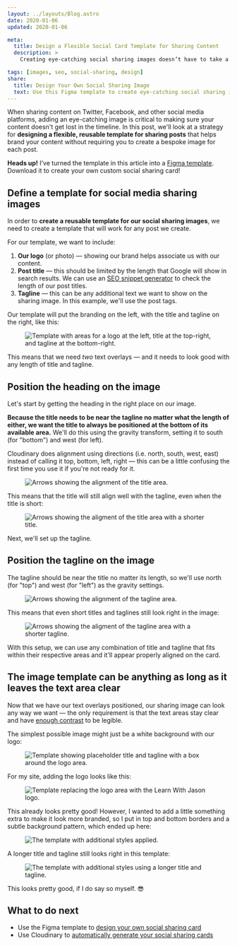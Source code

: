 ```yaml
---
layout: ../layouts/Blog.astro
date: 2020-01-06
updated: 2020-01-06

meta:
  title: Design a Flexible Social Card Template for Sharing Content
  description: >
    Creating eye-catching social sharing images doesn’t have to take a ton of time. In this post, learn how to create a reusable template for sharing your posts.

tags: [images, seo, social-sharing, design]
share:
  title: Design Your Own Social Sharing Image
  text: Use this Figma template to create eye-catching social sharing images!
---
```



When sharing content on Twitter, Facebook, and other social media platforms, adding an eye-catching image is critical to making sure your content doesn't get lost in the timeline. In this post, we'll look at a strategy for **designing a flexible, reusable template for sharing posts** that helps brand your content without requiring you to create a bespoke image for each post.

<Aside>

**Heads up!** I’ve turned the template in this article into a [Figma template](https://res.cloudinary.com/jlengstorf/raw/upload/v1578342420/social-sharing-cards/learnwithjason-social-card-template.fig). Download it to create your own custom social sharing card!

</Aside>

## Define a template for social media sharing images

In order to **create a reusable template for our social sharing images**, we need to create a template that will work for any post we create.

For our template, we want to include:

1. **Our logo** (or photo) — showing our brand helps associate us with our content.
2. **Post title** — this should be limited by the length that Google will show in search results. We can use an [SEO snippet generator](https://app.sistrix.com/en/serp-snippet-generator) to check the length of our post titles.
3. **Tagline** — this can be any additional text we want to show on the sharing image. In this example, we'll use the post tags.

Our template will put the branding on the left, with the title and tagline on the right, like this:

<Figure credit="Jason Lengstorf" creditType="Design">

![Template with areas for a logo at the left, title at the top-right, and tagline at the bottom-right.](/images/template.jpg)

</Figure>

This means that we need _two_ text overlays — and it needs to look good with any length of title and tagline.

## Position the heading on the image

Let's start by getting the heading in the right place on our image.

**Because the title needs to be near the tagline no matter what the length of either, we want the title to always be positioned at the bottom of its available area.** We'll do this using the gravity transform, setting it to south (for "bottom") and west (for left).

Cloudinary does alignment using directions (i.e. north, south, west, east) instead of calling it top, bottom, left, right — this can be a little confusing the first time you use it if you're not ready for it.

<Figure credit="Jason Lengstorf" creditType="Design">

![Arrows showing the alignment of the title area.](/images/template-title-long.jpg)

</Figure>

This means that the title will still align well with the tagline, even when the title is short:

<Figure credit="Jason Lengstorf" creditType="Design">

![Arrows showing the aligment of the title area with a shorter title.](/images/template-title-short.jpg)

</Figure>

Next, we'll set up the tagline.

## Position the tagline on the image

The tagline should be near the title no matter its length, so we'll use north (for "top") and west (for "left") as the gravity settings.

<Figure credit="Jason Lengstorf" creditType="Design">

![Arrows showing the alignment of the tagline area.](/images/template-tagline-long.jpg)

</Figure>

This means that even short titles and taglines still look right in the image:

<Figure credit="Jason Lengstorf" creditType="Design">

![Arrows showing the aligment of the tagline area with a shorter tagline.](/images/template-tagline-short.jpg)

</Figure>

With this setup, we can use any combination of title and tagline that fits within their respective areas and it'll appear properly aligned on the card.

## The image template can be anything as long as it leaves the text area clear

Now that we have our text overlays positioned, our sharing image can look any way we want — the only requirement is that the text areas stay clear and have [enough contrast](https://webaim.org/resources/contrastchecker/) to be legible.

The simplest possible image might just be a white background with our logo:

<Figure credit="Jason Lengstorf" creditType="Design">

![Template showing placeholder title and tagline with a box around the logo area.](/images/template-simple-short.jpg)

</Figure>

For my site, adding the logo looks like this:

<Figure credit="Jason Lengstorf" creditType="Design">

![Template replacing the logo area with the Learn With Jason logo.](/images/template-logo-short.jpg)

</Figure>

This already looks pretty good! However, I wanted to add a little something extra to make it look more branded, so I put in top and bottom borders and a subtle background pattern, which ended up here:

<Figure credit="Jason Lengstorf" creditType="Design">

![The template with additional styles applied.](/images/template-complete-short.jpg)

</Figure>

A longer title and tagline still looks right in this template:

<Figure credit="Jason Lengstorf" creditType="Design">

![The template with additional styles using a longer title and tagline.](/images/template-complete-long.jpg)

</Figure>

This looks pretty good, if I do say so myself. 😎

## What to do next

- Use the Figma template to [design your own social sharing card](https://res.cloudinary.com/jlengstorf/raw/upload/v1578342420/social-sharing-cards/learnwithjason-social-card-template.fig)
- Use Cloudinary to [automatically generate your social sharing cards](/blog/auto-generate-social-image/)
